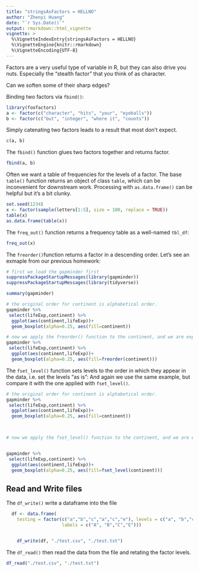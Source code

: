 ```yaml
---
title: "stringsAsFactors = HELLNO"
author: "Zhenyi Huang"
date: "`r Sys.Date()`"
output: rmarkdown::html_vignette
vignette: >
  %\VignetteIndexEntry{stringsAsFactors = HELLNO}
  %\VignetteEngine{knitr::rmarkdown}
  %\VignetteEncoding{UTF-8}
---
```


Factors are a very useful type of variable in R, but they can also drive you nuts. Especially the "stealth factor" that you think of as character.

Can we soften some of their sharp edges?

Binding two factors via `fbind()`:

```r
library(foofactors)
a <- factor(c("character", "hits", "your", "eyeballs"))
b <- factor(c("but", "integer", "where it", "counts"))
```

Simply catenating two factors leads to a result that most don't expect.

```r
c(a, b)
```

The `fbind()` function glues two factors together and returns factor.

```r
fbind(a, b)
```

Often we want a table of frequencies for the levels of a factor. The base `table()` function returns an object of class `table`, which can be inconvenient for downstream work.  Processing with `as.data.frame()` can be helpful but it's a bit clunky.

```r
set.seed(1234)
x <- factor(sample(letters[1:5], size = 100, replace = TRUE))
table(x)
as.data.frame(table(x))
```

The `freq_out()` function returns a frequency table as a well-named `tbl_df`:

```r
freq_out(x)
```

The `freorder()`function returns a factor in a descending order. Let's see an exmaple from our previous homework:
```r
# first we load the gapminder first
suppressPackageStartupMessages(library(gapminder))
suppressPackageStartupMessages(library(tidyverse))

summary(gapminder)

# the original order for continent is alphabetical order.
gapminder %>% 
 select(lifeExp,continent) %>% 
  ggplot(aes(continent,lifeExp))+
  geom_boxplot(alpha=0.25, aes(fill=continent))
```
```r
# now we apply the freorder() function to the continent, and we are expecting a reversed order.
gapminder %>% 
 select(lifeExp,continent) %>% 
  ggplot(aes(continent,lifeExp))+
  geom_boxplot(alpha=0.25, aes(fill=freorder(continent)))
```


The `fset_level()` function sets levels to the order in which they appear in the data, i.e. set the levels “as is”:
And again we use the same example, but compare it with the one applied with `fset_level()`.
```r

# the original order for continent is alphabetical order.
gapminder %>% 
 select(lifeExp,continent) %>% 
  ggplot(aes(continent,lifeExp))+
  geom_boxplot(alpha=0.25, aes(fill=continent))

  
```
```r
# now we apply the fset_level() function to the continent, and we are expecting an order which is the same as the entry appeared in the data frame.


gapminder %>% 
 select(lifeExp,continent) %>% 
  ggplot(aes(continent,lifeExp))+
  geom_boxplot(alpha=0.25, aes(fill=fset_level(continent)))

```
## Read and Write files

The `df_write()` write a dataframe into the file
```r
  df <- data.frame(
    testing = factor(c("a","b","c","a","c","e"), levels = c("a", "b","c","e"),
                     labels = c("A", "B","C","E")))


    df_write(df, "./test.csv", "./test.txt")
```
The `df_read()` then read the data from the file and retating the factor levels.

```r
df_read("./test.csv", "./test.txt")
```

